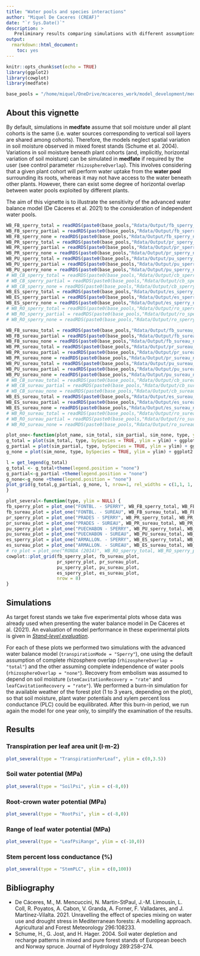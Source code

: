 ```yaml
---
title: "Water pools and species interactions"
author: "Miquel De Caceres (CREAF)"
date: "`r Sys.Date()`"
description: >
   Preliminary results comparing simulations with different assumptions of root overlap between species
output:
  rmarkdown::html_document:
    toc: yes
---
```


```r
knitr::opts_chunk$set(echo = TRUE)
library(ggplot2)
library(cowplot)
library(medfate)

base_pools = "/home/miquel/OneDrive/mcaceres_work/model_development/medfate_development/PlantWaterPools/"
```

## About this vignette

By default, simulations in **medfate** assume that soil moisture under all plant cohorts is the same (i.e. water sources corresponding to vertical soil layers are shared among cohorts). Therefore, the models neglect spatial variation in soil moisture observed in mixed forest stands (Schume et al. 2004). Variations in soil moisture beneath plant cohorts (and, implicitly, horizontal variation of soil moisture) can be simulated in **medfate** if required by the user (see control parameter `rhizosphereOverlap`). This involves considering that a given plant cohort will perform water uptake from the **water pool** surrounding its roots, whereas it may not have access to the water beneath other plants. However, there can exist some degree of horizontal overlap between water pools exploited by different plants.

The aim of this vignette is to illustrate the sensitivity of the advanced water balance model (De Cáceres et al. 2021) to the consideration of independent water pools. 

```r
WB_FB_sperry_total = readRDS(paste0(base_pools,"Rdata/Output/fb_sperry_total.rds"))
WB_FB_sperry_partial = readRDS(paste0(base_pools,"Rdata/Output/fb_sperry_partial.rds"))
WB_FB_sperry_none = readRDS(paste0(base_pools,"Rdata/Output/fb_sperry_none.rds"))
WB_PR_sperry_total = readRDS(paste0(base_pools,"Rdata/Output/pr_sperry_total.rds"))
WB_PR_sperry_partial = readRDS(paste0(base_pools,"Rdata/Output/pr_sperry_partial.rds"))
WB_PR_sperry_none = readRDS(paste0(base_pools,"Rdata/Output/pr_sperry_none.rds"))
WB_PU_sperry_total = readRDS(paste0(base_pools,"Rdata/Output/pu_sperry_total.rds"))
WB_PU_sperry_partial = readRDS(paste0(base_pools,"Rdata/Output/pu_sperry_partial.rds"))
WB_PU_sperry_none = readRDS(paste0(base_pools,"Rdata/Output/pu_sperry_none.rds"))
# WB_CB_sperry_total = readRDS(paste0(base_pools,"Rdata/Output/cb_sperry_total.rds"))
# WB_CB_sperry_partial = readRDS(paste0(base_pools,"Rdata/Output/cb_sperry_partial.rds"))
# WB_CB_sperry_none = readRDS(paste0(base_pools,"Rdata/Output/cb_sperry_none.rds"))
WB_ES_sperry_total = readRDS(paste0(base_pools,"Rdata/Output/es_sperry_total.rds"))
WB_ES_sperry_partial = readRDS(paste0(base_pools,"Rdata/Output/es_sperry_partial.rds"))
WB_ES_sperry_none = readRDS(paste0(base_pools,"Rdata/Output/es_sperry_none.rds"))
# WB_RO_sperry_total = readRDS(paste0(base_pools,"Rdata/Output/ro_sperry_total.rds"))
# WB_RO_sperry_partial = readRDS(paste0(base_pools,"Rdata/Output/ro_sperry_partial.rds"))
# WB_RO_sperry_none = readRDS(paste0(base_pools,"Rdata/Output/ro_sperry_none.rds"))

WB_FB_sureau_total = readRDS(paste0(base_pools,"Rdata/Output/fb_sureau_total.rds"))
WB_FB_sureau_partial = readRDS(paste0(base_pools,"Rdata/Output/fb_sureau_partial.rds"))
WB_FB_sureau_none = readRDS(paste0(base_pools,"Rdata/Output/fb_sureau_none.rds"))
WB_PR_sureau_total = readRDS(paste0(base_pools,"Rdata/Output/pr_sureau_total.rds"))
WB_PR_sureau_partial = readRDS(paste0(base_pools,"Rdata/Output/pr_sureau_partial.rds"))
WB_PR_sureau_none = readRDS(paste0(base_pools,"Rdata/Output/pr_sureau_none.rds"))
WB_PU_sureau_total = readRDS(paste0(base_pools,"Rdata/Output/pu_sureau_total.rds"))
WB_PU_sureau_partial = readRDS(paste0(base_pools,"Rdata/Output/pu_sureau_partial.rds"))
WB_PU_sureau_none = readRDS(paste0(base_pools,"Rdata/Output/pu_sureau_none.rds"))
# WB_CB_sureau_total = readRDS(paste0(base_pools,"Rdata/Output/cb_sureau_total.rds"))
# WB_CB_sureau_partial = readRDS(paste0(base_pools,"Rdata/Output/cb_sureau_partial.rds"))
# WB_CB_sureau_none = readRDS(paste0(base_pools,"Rdata/Output/cb_sureau_none.rds"))
WB_ES_sureau_total = readRDS(paste0(base_pools,"Rdata/Output/es_sureau_total.rds"))
WB_ES_sureau_partial = readRDS(paste0(base_pools,"Rdata/Output/es_sureau_partial.rds"))
WB_ES_sureau_none = readRDS(paste0(base_pools,"Rdata/Output/es_sureau_none.rds"))
# WB_RO_sureau_total = readRDS(paste0(base_pools,"Rdata/Output/ro_sureau_total.rds"))
# WB_RO_sureau_partial = readRDS(paste0(base_pools,"Rdata/Output/ro_sureau_partial.rds"))
# WB_RO_sureau_none = readRDS(paste0(base_pools,"Rdata/Output/ro_sureau_none.rds"))
```

```r
plot_one<-function(plot_name, sim_total, sim_partial, sim_none, type, ylim = NULL) {
g_total = plot(sim_total, type, bySpecies = TRUE, ylim = ylim) + ggplot2::labs(title= paste0("Total overlap (shared)"))+ theme(axis.text.x = element_blank(), axis.ticks = element_blank())+ylab(plot_name)
g_partial = plot(sim_partial, type, bySpecies = TRUE, ylim = ylim) + ggplot2::labs(title= paste0("Partial overlap"))+ theme(axis.text.x = element_blank(), axis.ticks = element_blank())+ylab("")
g_none = plot(sim_none, type, bySpecies = TRUE, ylim = ylim) + ggplot2::labs(title= paste0("No overlap (independent)"))+ theme(axis.text.x = element_blank(), axis.ticks = element_blank())+ylab("")

l = get_legend(g_total)
g_total <- g_total+theme(legend.position = "none")
g_partial<-g_partial +theme(legend.position = "none")
g_none<-g_none +theme(legend.position = "none")
plot_grid(g_total,g_partial, g_none, l, nrow=1, rel_widths = c(1,1, 1, 0.5))
}
```

```r
plot_several<-function(type, ylim = NULL) {
fb_sperry_plot = plot_one("FONTBL. - SPERRY", WB_FB_sperry_total, WB_FB_sperry_partial, WB_FB_sperry_none, type, ylim)
fb_sureau_plot = plot_one("FONTBL. - SUREAU", WB_FB_sureau_total, WB_FB_sureau_partial, WB_FB_sureau_none, type, ylim)
pr_sperry_plot = plot_one("PRADES - SPERRY", WB_PR_sperry_total, WB_PR_sperry_partial, WB_PR_sperry_none, type, ylim)
pr_sureau_plot = plot_one("PRADES - SUREAU", WB_PR_sureau_total, WB_PR_sureau_partial, WB_PR_sureau_none, type, ylim)
pu_sperry_plot = plot_one("PUECHABON - SPERRY", WB_PU_sperry_total, WB_PU_sperry_partial, WB_PU_sperry_none, type, ylim)
pu_sureau_plot = plot_one("PUECHABON - SUREAU", WB_PU_sureau_total, WB_PU_sureau_partial, WB_PU_sureau_none, type, ylim)
es_sperry_plot = plot_one("ARMALLON. - SPERRY", WB_ES_sperry_total, WB_ES_sperry_partial, WB_ES_sperry_none, type, ylim)
es_sureau_plot = plot_one("ARMALLON. - SUREAU", WB_ES_sureau_total, WB_ES_sureau_partial, WB_ES_sureau_none, type, ylim)
# ro_plot = plot_one("RONDA (2014)", WB_RO_sperry_total, WB_RO_sperry_partial, WB_RO_sperry_none, type, ylim)
cowplot::plot_grid(fb_sperry_plot, fb_sureau_plot, 
                   pr_sperry_plot, pr_sureau_plot,
                   pu_sperry_plot, pu_sureau_plot,
                   es_sperry_plot, es_sureau_plot,
                   nrow = 8)
}

```

## Simulations
As target forest stands we take five experimental plots whose data was already used when presenting the water balance model in De Cáceres et al. (2021). An evaluation of model performance in these experimental plots is given in [*Stand-level evaluation*](https://emf-creaf.github.io/medfate/articles/evaluation/StandLevelEvaluation.html). 

For each of these plots we performed two simulations with the advanced water balance model (`transpirationMode = "Sperry"`), one using the default assumption of complete rhizosphere overlap (`rhizosphereOverlap = "total"`) and the other assuming complete independence of water pools (`rhizosphereOverlap = "none"`). Recovery from embolism was assumed to depend on soil moisture (`stemCavitationRecovery = "rate"` and `leafCavitationRecovery = "rate"`). We performed a burn-in simulation for the available weather of the forest plot (1 to 3 years, depending on the plot), so that soil moisture, plant water potentials and xylem percent loss conductance (PLC) could be equilibrated. After this burn-in period, we run again the model for one year only, to simplify the examination of the results.


## Results
### Transpiration per leaf area unit (l·m-2)

```r
plot_several(type = "TranspirationPerLeaf", ylim = c(0,3.5))
```


### Soil water potential (MPa)


```r
plot_several(type = "SoilPsi", ylim = c(-8,0))
```


### Root-crown water potential (MPa)

```r
plot_several(type = "RootPsi", ylim = c(-8,0))
```


### Range of leaf water potential (MPa)


```r
plot_several(type = "LeafPsiRange", ylim = c(-10,0))
```

### Stem percent loss conductance (%)


```r
plot_several(type = "StemPLC", ylim = c(0,100))
```



## Bibliography

+ De Cáceres, M., M. Mencuccini, N. Martin-StPaul, J.-M. Limousin, L. Coll, R. Poyatos, A. Cabon, V. Granda, A. Forner, F. Valladares, and J. Martínez-Vilalta. 2021. Unravelling the effect of species mixing on water use and drought stress in Mediterranean forests: A modelling approach. Agricultural and Forest Meteorology 296:108233.
+ Schume, H., G. Jost, and H. Hager. 2004. Soil water depletion and recharge patterns in mixed and pure forest stands of European beech and Norway spruce. Journal of Hydrology 289:258–274.
